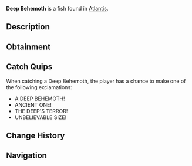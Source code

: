 {{FishInfobox
|image          = Deep Behemoth.png
|rarity         = Legendary
|sea            = First Sea
|location       = [[Atlantis]]
|sublocation    = 
|sources        = Fishing Rod
|radar_location = 
|prog_speed     = -65
|xp             = 2000
|weather        = 
|time           = Night
|season         = 
|bait           = Truffle Worm
|base_weight    = 600
|base_value     = 4000
|weight_range   = 300
|base_chance    = 0.2
|base_resil     = 20
}}
'''Deep Behemoth''' is a {{Rarity|Legendary}} fish found in [[Atlantis]].

== Description ==
{{Description|A deep-sea creature of terrifying proportions. Its exact species is unknown, but its size and strength suggest ancient origins from Poseidon's earliest creations.|Bestiary Entry}}

== Obtainment ==
{{Description|The deepest parts of the pool grow still when it approaches, Poseidon Pool fish.|Bestiary Hint}}
{{Fish Availability|
Atlantis/Poseidon Temple
|top_rods      = 
Leviathan's Fang Rod\72046.95\162151.71;
Free Spirit Rod\69978.77\162587.4;
Trident Rod\64584.53\150054.52;
No-Life Rod\53615.06\120848.1;
Azure Of Lagoon\52703.32\129829.33;
Frog Rod\35500.54\89267.87;
Resourceful Rod\43273.55\99601.31;
Midas Rod\19864.47\46037.12;
Buddy Bond Rod\25756.16\78828.85;
Carbon Rod\27657.08\82264.95;
Rod Of Time\33350.02\89185.12;
Seraphic Rod\52669.19\113285.55;
Ethereal Prism Rod\51954.29\108909.29;
Challenger's Rod\50127.38\114983.7;
Rod Of The Forgotten Fang\48168.05\106861.94;
Rod Of The Exalted One\45595.84\100058.6;
Depthseeker Rod\45060.52\107023.29;
Blazebringer Rod\43704.53\101542.31;
Rod Of The Depths\43388.13\97537.65;
Zeus Rod\42964.16\98943.79;
Verdant Shear Rod\42700.87\97641.29;
Avalanche Rod\40216.52\95756.77;
Volcanic Rod\38404.93\89229.31;
Steady Rod\19099.88\48207.36
|recommended   = Trident Rod
}}

== Catch Quips ==
When catching a Deep Behemoth, the player has a chance to make one of the following exclamations:
* A DEEP BEHEMOTH!
* ANCIENT ONE!
* THE DEEP'S TERROR!
* UNBELIEVABLE SIZE!

== Change History ==
{{Change History|{{subst:Current Version}}}}

== Navigation ==
{{Fish Navbox|Atlantis}}